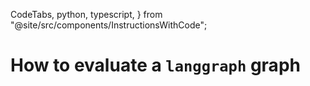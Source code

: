   CodeTabs,
  python,
  typescript,
} from "@site/src/components/InstructionsWithCode";

# How to evaluate a `langgraph` graph
